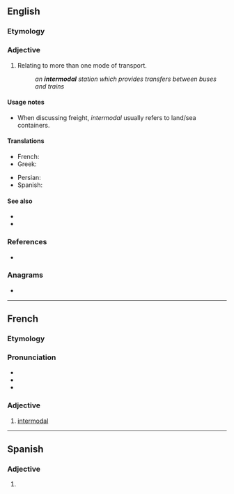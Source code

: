 ==English==
{{wikipedia}}

===Etymology===
{{prefix|en|inter|modal}}

===Adjective===
{{en-adj|-}}

# Relating to more than one mode of transport.
#: ''an '''intermodal''' station which provides transfers between buses and trains''

====Usage notes====
* When discussing freight, ''intermodal'' usually refers to land/sea containers.

====Translations====
{{trans-top|Relating to more than one mode of transport}}
* French: {{t+|fr|intermodal|f}}
* Greek: {{t+|el|διατροπικός}}
{{trans-mid}}
* Persian: {{t+|fa|ایستگاه‌های چندگانه}}
* Spanish: {{t|es|intermodal}}
{{trans-bottom}}

====See also====
* {{l|en|balanced transportation}}
* {{l|en|intermodalism}}

===References===
* {{R:Lexico}}

===Anagrams===
* {{anagrams|en|a=adeilmnort|intramodel|mildronate|tremolandi}}

----

==French==

===Etymology===
{{prefix|fr|inter|modal}}

===Pronunciation===
* {{fr-IPA}}
* {{audio|Fr-intermodal.ogg|Audio|lang=fr}}
* {{audio|Fr-BE-BW--intermodal.ogg|Audio (Belgium)|lang=fr}}

===Adjective===
{{fr-adj}}

# [[#English|intermodal]]

----

==Spanish==

===Adjective===
{{es-adj|pl=intermodales}}

# {{l|en|intermodal}}
